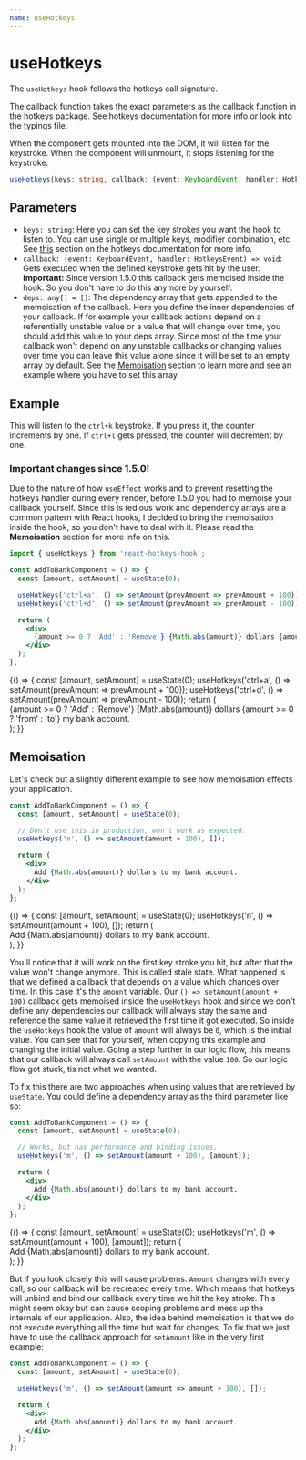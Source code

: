 ```yaml
---
name: useHotkeys
---
```



# useHotkeys

The `useHotkeys` hook follows the hotkeys call signature.

The callback function takes the exact parameters as the callback function in the hotkeys package.
See hotkeys documentation for more info or look into the typings file.

When the component gets mounted into the DOM, it will listen for the keystroke. When the component will unmount, it
stops listening for the keystroke.

```ts
useHotkeys(keys: string, callback: (event: KeyboardEvent, handler: HotkeysEvent) => void, deps: any[] = [])
```

## Parameters
* `keys: string`: Here you can set the key strokes you want the hook to listen to. You can use single or multiple keys,
modifier combination, etc. See [this](https://github.com/jaywcjlove/hotkeys/#defining-shortcuts)
section on the hotkeys documentation for more info.
* `callback: (event: KeyboardEvent, handler: HotkeysEvent) => void`: Gets executed when the defined keystroke
gets hit by the user. **Important:** Since version 1.5.0 this callback gets memoised inside the hook. So you don't have
to do this anymore by yourself.
* `deps: any[] = []`: The dependency array that gets appended to the memoisation of the callback. Here you define the inner
dependencies of your callback. If for example your callback actions depend on a referentially unstable value or a value
that will change over time, you should add this value to your deps array. Since most of the time your callback won't
depend on any unstable callbacks or changing values over time you can leave this value alone since it will be set to an
empty array by default. See the [Memoisation](#memoisation) section to
learn more and see an example where you have to set this array.

## Example

This will listen to the `ctrl+k` keystroke. If you press it, the counter increments by one. If `ctrl+l` gets pressed,
the counter will decrement by one.

### Important changes since 1.5.0!
Due to the nature of how `useEffect` works and to prevent resetting the hotkeys handler during every render, before 1.5.0
you had to memoise your callback yourself. Since this is tedious work and dependency arrays are a common pattern with
React hooks, I decided to bring the memoisation inside the hook, so you don't have to deal with it. Please read the
**Memoisation** section for more info on this.

```js
import { useHotkeys } from 'react-hotkeys-hook';
```

```jsx
const AddToBankComponent = () => {
  const [amount, setAmount] = useState(0);

  useHotkeys('ctrl+a', () => setAmount(prevAmount => prevAmount + 100));
  useHotkeys('ctrl+d', () => setAmount(prevAmount => prevAmount - 100));

  return (
    <div>
      {amount >= 0 ? 'Add' : 'Remove'} {Math.abs(amount)} dollars {amount >= 0 ? 'from' : 'to'} my bank account.
    </div>
  );
};
```

<Playground>
  {() => {
    const [amount, setAmount] = useState(0);
    useHotkeys('ctrl+a', () => setAmount(prevAmount => prevAmount + 100));
    useHotkeys('ctrl+d', () => setAmount(prevAmount => prevAmount - 100));
    return (
      <div>
        {amount >= 0 ? 'Add' : 'Remove'} {Math.abs(amount)} dollars {amount >= 0 ? 'from' : 'to'} my bank account.
      </div>
    );
  }}
</Playground>

## Memoisation

Let's check out a slightly different example to see how memoisation effects your application.

```jsx
const AddToBankComponent = () => {
  const [amount, setAmount] = useState(0);

  // Don't use this in production, won't work as expected.
  useHotkeys('n', () => setAmount(amount + 100), []);

  return (
    <div>
      Add {Math.abs(amount)} dollars to my bank account.
    </div>
  );
};
```

<Playground>
  {() => {
    const [amount, setAmount] = useState(0);
    useHotkeys('n', () => setAmount(amount + 100), []);
    return (
      <div>
        Add {Math.abs(amount)} dollars to my bank account.
      </div>
    );
  }}
</Playground>

You'll notice that it will work on the first key stroke you hit, but after that the value won't change anymore. This is
called stale state. What happened is that we defined a callback that depends on a value which changes over time. In this
case it's the `amount` variable. Our `() => setAmount(amount + 100)` callback gets memoised inside the `useHotkeys` hook
and since we don't define any dependencies our callback will always stay the same and reference the same value it retrieved
the first time it got executed. So inside the `useHotkeys` hook the value of `amount` will always be `0`, which is the
initial value. You can see that for yourself, when copying this example and changing the initial value.
Going a step further in our logic flow, this means that our callback will always call `setAmount` with the value `100`.
So our logic flow got stuck, tis not what we wanted.

To fix this there are two approaches when using values that are retrieved by `useState`. You could define a dependency array as
the third parameter like so:

```jsx
const AddToBankComponent = () => {
  const [amount, setAmount] = useState(0);

  // Works, but has performance and binding issues.
  useHotkeys('m', () => setAmount(amount + 100), [amount]);

  return (
    <div>
      Add {Math.abs(amount)} dollars to my bank account.
    </div>
  );
};
```

<Playground>
  {() => {
    const [amount, setAmount] = useState(0);
    useHotkeys('m', () => setAmount(amount + 100), [amount]);
    return (
      <div>
        Add {Math.abs(amount)} dollars to my bank account.
      </div>
    );
  }}
</Playground>

But if you look closely this will cause problems. `Amount` changes with every call, so our callback will be recreated
every time. Which means that hotkeys will unbind and bind our callback every time we hit the key stroke. This might
seem okay but can cause scoping problems and mess up the internals of our application. Also, the idea behind memoisation
is that we do not execute everything all the time but wait for changes. To fix that we just have to use the callback
approach for `setAmount` like in the very first example:

```jsx
const AddToBankComponent = () => {
  const [amount, setAmount] = useState(0);

  useHotkeys('m', () => setAmount(amount => amount + 100), []);

  return (
    <div>
      Add {Math.abs(amount)} dollars to my bank account.
    </div>
  );
};
```